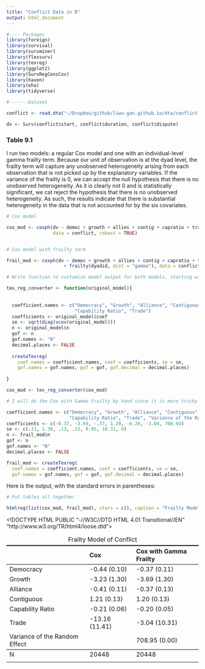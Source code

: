 ```yaml
---
title: "Conflict Data in R"
output: html_document
---
```

```r

#---- Packages 
library(foreign)
library(survival)
library(survminer)
library(flexsurv)
library(texreg)
library(ggplot2)
library(SurvRegCensCov)
library(haven)
library(eha)
library(tidyverse)

```



```r

#-------Dataset

conflict <- read.dta("~/Dropbox/github/liwu-gan.github.io/dta/conflict.dta")

dv <- Surv(conflict$start, conflict$duration, conflict$dispute)

```



### Table 9.1

I run two models: a regular Cox model and one with an individual-level gamma frailty term. Because our unit of observation is at the dyad level, the frailty term will capture any unobserved heterogeneity arising from each observation that is not picked up by the explanatory variables. If the variance of the frailty is 0, we can accept the null hypothesis that there is no unobserved heterogeneity. As it is clearly not 0 and is statistically significant, we cat reject the hypothesis that there is no unobserved heterogeneity. As such, the results indicate that there is substantial heterogeneity in the data that is not accounted for by the six covariates. 

```r

# Cox model

cox_mod <- coxph(dv ~ democ + growth + allies + contig + capratio + trade,
                 data = conflict, robust = TRUE)


# Cox model with frailty term 

frail_mod <- coxph(dv ~ democ + growth + allies + contig + capratio + trade
                     + frailty(dyadid, dist = "gamma"), data = conflict)

```

```r

# Write function to customize model output for both models, starting with Cox 

tex_reg_converter <- function(original_model){
  
  
  coefficient.names <- c("Democracy", "Growth", "Alliance", "Contiguous",
                         "Capability Ratio", "Trade")
  coefficients <- original_model$coef 
  se <- sqrt(diag(vcov(original_model)))
  n <- original_model$n
  gof <- n
  gof.names <- "N"
  decimal.places <- FALSE
  
  createTexreg(
    coef.names = coefficient.names, coef = coefficients, se = se,
    gof.names = gof.names, gof = gof, gof.decimal = decimal.places)
  
}

cox_mod <- tex_reg_converter(cox_mod)

# I will do the Cox with Gamma Frailty by hand since it is more tricky to extract what I need 

coefficient.names <- c("Democracy", "Growth", "Alliance", "Contiguous",
                       "Capability Ratio", "Trade", "Variance of the Random Effect")
coefficients <- c(-0.37, -3.69, -.37, 1.20, -0.20, -3.04, 708.94) 
se <- c(.11, 1.30, .13, .13, 0.05, 10.31, 0)
n <- frail_mod$n
gof <- n
gof.names <- "N"
decimal.places <- FALSE

frail_mod <- createTexreg(
  coef.names = coefficient.names, coef = coefficients, se = se,
  gof.names = gof.names, gof = gof, gof.decimal = decimal.places)


```

Here is the output, with the standard errors in parentheses:

```r
# Put tables all together

htmlreg(list(cox_mod, frail_mod), stars = c(), caption = "Frailty Model of Conflict", caption.above = TRUE, custom.model.names = c("Cox", "Cox with Gamma Frailty"), single.row = TRUE)

```

<!DOCTYPE HTML PUBLIC "-//W3C//DTD HTML 4.01 Transitional//EN" "http://www.w3.org/TR/html4/loose.dtd">
<table cellspacing="0" align="center" style="border: none;">
<caption align="top" style="margin-bottom:0.3em;">Frailty Model of Conflict</caption>
<tr>
<th style="text-align: left; border-top: 2px solid black; border-bottom: 1px solid black; padding-right: 12px;"><b></b></th>
<th style="text-align: left; border-top: 2px solid black; border-bottom: 1px solid black; padding-right: 12px;"><b>Cox</b></th>
<th style="text-align: left; border-top: 2px solid black; border-bottom: 1px solid black; padding-right: 12px;"><b>Cox with Gamma Frailty</b></th>
</tr>
<tr>
<td style="padding-right: 12px; border: none;">Democracy</td>
<td style="padding-right: 12px; border: none;">-0.44 (0.10)</td>
<td style="padding-right: 12px; border: none;">-0.37 (0.11)</td>
</tr>
<tr>
<td style="padding-right: 12px; border: none;">Growth</td>
<td style="padding-right: 12px; border: none;">-3.23 (1.30)</td>
<td style="padding-right: 12px; border: none;">-3.69 (1.30)</td>
</tr>
<tr>
<td style="padding-right: 12px; border: none;">Alliance</td>
<td style="padding-right: 12px; border: none;">-0.41 (0.11)</td>
<td style="padding-right: 12px; border: none;">-0.37 (0.13)</td>
</tr>
<tr>
<td style="padding-right: 12px; border: none;">Contiguous</td>
<td style="padding-right: 12px; border: none;">1.21 (0.13)</td>
<td style="padding-right: 12px; border: none;">1.20 (0.13)</td>
</tr>
<tr>
<td style="padding-right: 12px; border: none;">Capability Ratio</td>
<td style="padding-right: 12px; border: none;">-0.21 (0.06)</td>
<td style="padding-right: 12px; border: none;">-0.20 (0.05)</td>
</tr>
<tr>
<td style="padding-right: 12px; border: none;">Trade</td>
<td style="padding-right: 12px; border: none;">-13.16 (11.41)</td>
<td style="padding-right: 12px; border: none;">-3.04 (10.31)</td>
</tr>
<tr>
<td style="padding-right: 12px; border: none;">Variance of the Random Effect</td>
<td style="padding-right: 12px; border: none;"></td>
<td style="padding-right: 12px; border: none;">708.95 (0.00)</td>
</tr>
<tr>
<td style="border-top: 1px solid black;">N</td>
<td style="border-top: 1px solid black;">20448</td>
<td style="border-top: 1px solid black;">20448</td>
</tr>
<tr>
<td style="padding-right: 12px; border: none;" colspan="4"><span style="font-size:0.8em"></span></td>
</tr>
</table>